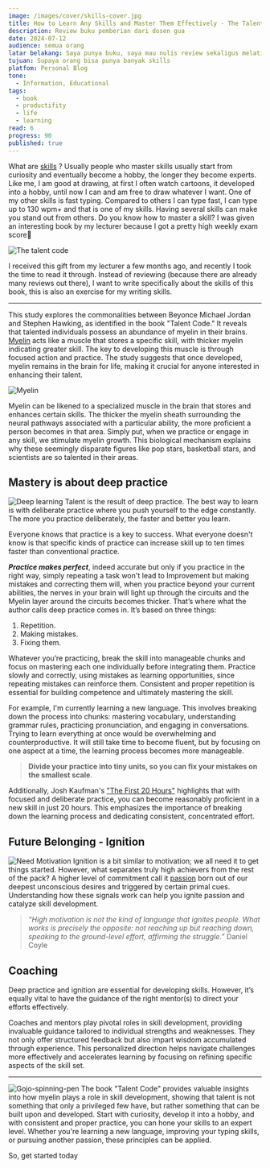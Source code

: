 ```yaml
---
image: /images/cover/skills-cover.jpg
title: How to Learn Any Skills and Master Them Effectively - The Talent Code
description: Review buku pemberian dari dosen gua
date: 2024-07-12
audience: semua orang
latar belakang: Saya punya buku, saya mau nulis review sekaligus melatih kemampuan menulis saya
tujuan: Supaya orang bisa punya banyak skills
platfom: Personal Blog
tone:
  - Information, Educational
tags:
  - book
  - productifity
  - life
  - learning
read: 6
progress: 90
published: true
---
```

What are [skills](https://www.ag5.com/what-are-skills/) ? Usually people who master skills usually start from curiosity and eventually become a hobby, the longer they become experts. Like me, I am good at drawing, at first I often watch cartoons, it developed into a hobby, until now I can and am free to draw whatever I want. One of my other skills is fast typing. Compared to others I can type fast, I can type up to 130 wpm+ and that is one of my skills. Having several skills can make you stand out from others. Do you know how to master a skill? I was given an interesting book by my lecturer because I got a pretty high weekly exam score🗿

![The talent code](assets/talent-code.jpg)

I received this gift from my lecturer a few months ago, and recently I took the time to read it through. Instead of reviewing (because there are already many reviews out there), I want to write specifically about the skills of this book, this is also an exercise for my writing skills.

---

This study explores the commonalities between Beyonce Michael Jordan and Stephen Hawking, as identified in the book "Talent Code." It reveals that talented individuals possess an abundance of myelin in their brains. [Myelin](https://www.ucl.ac.uk/news/2014/oct/myelin-vital-learning-new-practical-skills) acts like a muscle that stores a specific skill, with thicker myelin indicating greater skill. The key to developing this muscle is through focused action and practice. The study suggests that once developed, myelin remains in the brain for life, making it crucial for anyone interested in enhancing their talent.

![Myelin ](assets/myelin.png)

Myelin can be likened to a specialized muscle in the brain that stores and enhances certain skills. The thicker the myelin sheath surrounding the neural pathways associated with a particular ability, the more proficient a person becomes in that area. Simply put, when we practice or engage in any skill, we stimulate myelin growth. This biological mechanism explains why these seemingly disparate figures like pop stars, basketball stars, and scientists are so talented in their areas.
## Mastery is about deep practice
![Deep learning](https://media1.giphy.com/media/v1.Y2lkPTc5MGI3NjExemUzMmVlZHNrOTkyOXM1NXozMm00d3JpY3Znd2E3dmo5aG9tOWpteiZlcD12MV9pbnRlcm5hbF9naWZfYnlfaWQmY3Q9Zw/fhAwk4DnqNgw8/200.webp)
Talent is the result of deep practice. The best way to learn is with deliberate practice where you push yourself to the edge constantly. The more you practice deliberately, the faster and better you learn.

Everyone knows that practice is a key to success. What everyone doesn't know is that specific kinds of practice can increase skill up to ten times faster than conventional practice.

***Practice makes perfect***, indeed accurate but only if you practice in the right way, simply repeating a task won't lead to Improvement but making mistakes and correcting them will, when you practice beyond your current abilities, the nerves in your brain will light up through the circuits and the Myelin layer around the circuits becomes thicker. That’s where what the author calls deep practice comes in. It’s based on three things:

1. Repetition.
2. Making mistakes.
3. Fixing them.

Whatever you’re practicing, break the skill into manageable chunks and focus on mastering each one individually before integrating them. Practice slowly and correctly, using mistakes as learning opportunities, since repeating mistakes can reinforce them. Consistent and proper repetition is essential for building competence and ultimately mastering the skill.

For example, I'm currently learning a new language. This involves breaking down the process into chunks: mastering vocabulary, understanding grammar rules, practicing pronunciation, and engaging in conversations. Trying to learn everything at once would be overwhelming and counterproductive. It will still take time to become fluent, but by focusing on one aspect at a time, the learning process becomes more manageable. 

>**Divide your practice into tiny units, so you can fix your mistakes on the smallest scale**.

Additionally, Josh Kaufman's ["The First 20 Hours"](https://wanderingaimfully.com/146-2/#:~:text=1.,a%20song%20in%2020%20hours.) highlights that with focused and deliberate practice, you can become reasonably proficient in a new skill in just 20 hours. This emphasizes the importance of breaking down the learning process and dedicating consistent, concentrated effort.
## Future Belonging - Ignition 
![Need Motivation](https://www.spotsaas.com/blog/wp-content/uploads/2024/02/download-12.jpeg)
Ignition is a bit similar to motivation; we all need it to get things started. However, what separates truly high achievers from the rest of the pack? A higher level of commitment call it [passion](https://medium.com/@sargam0122/what-is-passion-f731df8e0cb) born out of our deepest unconscious desires and triggered by certain primal cues. Understanding how these signals work can help you ignite passion and catalyze skill development.

> _“High motivation is not the kind of language that ignites people. What works is precisely the opposite: not reaching up but reaching down, speaking to the ground-level effort, affirming the struggle.”_ Daniel Coyle
## Coaching 
Deep practice and ignition are essential for developing skills. However, it’s equally vital to have the guidance of the right mentor(s) to direct your efforts effectively.

Coaches and mentors play pivotal roles in skill development, providing invaluable guidance tailored to individual strengths and weaknesses. They not only offer structured feedback but also impart wisdom accumulated through experience. This personalized direction helps navigate challenges more effectively and accelerates learning by focusing on refining specific aspects of the skill set.

---
![Gojo-spinning-pen](assets/gojo-spinning.gif)
The book "Talent Code" provides valuable insights into how myelin plays a role in skill development, showing that talent is not something that only a privileged few have, but rather something that can be built upon and developed. Start with curiosity, develop it into a hobby, and with consistent and proper practice, you can hone your skills to an expert level. Whether you're learning a new language, improving your typing skills, or pursuing another passion, these principles can be applied.

So, get started today